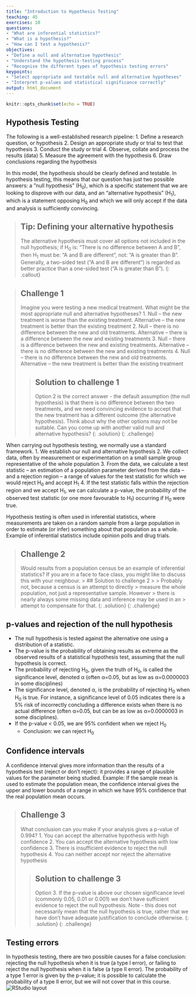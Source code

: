 ```yaml
---
title: "Introduction to Hypothesis Testing"
teaching: 45
exercises: 10
questions:
- "What are inferential statistics?"
- "What is a hypothesis?"
- "How can I test a hypothesis?"
objectives:
- "Define a null and alternative hypothesis"
- "Understand the hypothesis-testing process"
- "Recognise the different types of hypothesis testing errors"
keypoints:
- "Select appropriate and testable null and alternative hypotheses"
- "Interpret p-values and statistical significance correctly"
output: html_document
---
```


```r
knitr::opts_chunk$set(echo = TRUE)
```

## Hypothesis Testing

The following is a well-established research pipeline: 
1. Define a research question, or hypothesis
2. Design an appropriate study or trial to test that hypothesis
3. Conduct the study or trial
4. Observe, collate and process the results (data)
5. Measure the agreement with the hypothesis
6. Draw conclusions regarding the hypothesis

In this model, the hypothesis should be clearly defined and testable. In
hypothesis testing, this means that our question has just two possible answers:
a ”null hypothesis” (H<sub>0</sub>), which is a specific statement that we are 
looking to disprove with our data, and an “alternative hypothesis” 
(H<sub>1</sub>), which is a statement opposing H<sub>0</sub> and which we will 
only accept if the data and analysis is sufficiently convincing.

> ## Tip: Defining your alternative hypothesis
> The alternative hypothesis must cover all options not included in the null
> hypothesis; if H<sub>0</sub> is: “There is no difference between A and B”, 
> then H<sub>1</sub> must be: “A and B are different”, not: “A is greater than
> B”. Generally, a two-sided test (“A and B are different”) is regarded as
> better practice than a one-sided test (“A is greater than B”).
{: .callout}

> ## Challenge 1
>
> Imagine you were testing a new medical treatment. What might be the most
> appropriate null and alternative hypotheses?
> 1. Null – the new treatment is worse than the existing treatment. Alternative
> – the new treatment is better than the existing treatment
> 2. Null – there is no difference between the new and old treatments.
> Alternative – there is a difference between the new and existing treatments
> 3. Null – there is a difference between the new and existing treatments.
> Alternative – there is no difference between the new and existing treatments
> 4. Null – there is no difference between the new and old treatments.
> Alternative – the new treatment is better than the existing treatment
>
> > ## Solution to challenge 1
> >
> > Option 2 is the correct answer - the default assumption (the null
> > hypothesis) is that there is no difference between the two treatments, and
> > we need convincing evidence to accept that the new treatment has a different
> > outcome (the alternative hypothesis). Think about why the other options may
> > not be suitable. Can you come up with another valid null and alternative
> > hypothesis?
> {: .solution}
{: .challenge}

When carrying out hypothesis testing, we normally use a standard framework.
1. We establish our null and alternative hypothesis
2. We collect data, often by measurement or experimentation on a small sample 
group representative of the whole population
3. From the data, we calculate a test statistic – an estimation of a population
parameter derived from the data – and a rejection region – a range of values for
the test statistic for which we would reject H<sub>0</sub> and accept 
H<sub>1</sub>
4. If the test statistic falls within the rejection region and we accept 
H<sub>1</sub>, we can calculate a p-value, the probability of the observed test 
statistic (or one more favourable to H<sub>1</sub>) occurring if H<sub>0</sub>
were true.

Hypothesis testing is often used in inferential statistics, where measurements 
are taken on a random sample from a large population in order to estimate (or 
infer) something about that population as a whole. Example of inferential 
statistics include opinion polls and drug trials.

> ## Challenge 2
> 
> Would results from a population census be an example of inferential statistics?
> If you are in a face to face class, you might like to discuss this with your
> neighbour.
> > ## Solution to challenge 2
> > 
> > Probably not, because a census is an attempt to directly 
> > measure the whole population, not just a representative sample. However
> > there is nearly always some missing data and inference may be used in an
> > attempt to compensate for that.
> {: .solution}
{: .challenge}

## p-values and rejection of the null hypothesis
* The null hypothesis is tested against the alternative one using a distribution
of a statistic.
* The p-value is the probability of obtaining results as extreme as the observed
results of a statistical hypothesis test, assuming that the null hypothesis is 
correct.
* The probability of rejecting H<sub>0</sub>, given the truth of H<sub>0</sub>,
is called the significance level, denoted α (often α=0.05, but as low as 
α=0.0000003 in some disciplines)
* The significance level, denoted α, is the probability of rejecting 
H<sub>0</sub> when H<sub>0</sub> is true. For instance, a significance level of
0.05 indicates there is a 5% risk of incorrectly concluding a difference exists
when there is no actual difference (often α=0.05, but can be as low as
α=0.0000003 in some disciplines).
* If the p-value < 0.05, we are 95% confident when we reject H<sub>0</sub>
  + Conclusion: we can reject H<sub>0</sub>

## Confidence intervals
A confidence interval gives more information than the results of a
hypothesis test (reject or don’t reject): it provides a range of
plausible values for the parameter being studied.
Example: If the sample mean is used to estimate the population mean, the
confidence interval gives the upper and lower bounds of a range in which
we have 95% confidence that the real population mean occurs.


> ## Challenge 3
> What conclusion can you make if your analysis gives a p-value of 0.994?
> 1. You can accept the alternative hypothesis with high confidence
> 2. You can accept the alternative hypothesis with low confidence
> 3. There is insufficient evidence to reject the null hypothesis
> 4. You can neither accept nor reject the alternative hypothesis
>
> > ## Solution to challenge 3
> > 
> > Option 3. If the p-value is above our chosen significance level (commonly 
> > 0.05, 0.01 or 0.001) we don't have sufficient evidence to reject the null
> > hypothesis. Note - this does not necessarily mean that the null hypothesis
> > is true, rather that we have don't have adequate justification to conclude 
> > otherwise.
> {: .solution}
{: .challenge}

## Testing errors
In hypothesis testing, there are two possible causes for a false 
conclusion: rejecting the null hypothesis when it is true (a type I 
error), or failing to reject the null hypothesis when it is false (a type
II error). The probability of a type 1 error is given by the p-value; it
is possible to calculate the probability of a type II error, but we will 
not cover that in this course.
![RStudio layout](../fig/01-fig1.png)
